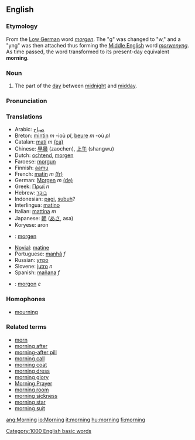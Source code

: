 ==English==

{{rank|sent|keep|myself|273|morning|money|door|round}}

===Etymology===
From the [[Low German]] word ''[[morgen]]''. The "g" was changed to "w," and a "yng" was then attached thus forming the [[Middle English]] word ''[[morwenyng]]''. As time passed, the word transformed to its present-day equivalent '''morning'''. 

===Noun===
#The part of the [[day]] between [[midnight]] and [[midday]].
===Pronunciation===

===Translations===
*Arabic:  [[صباح]]
*Breton: [[mintin]] ''m'' -ioù ''pl'', [[beure]] ''m'' -où ''pl''
*Catalan: [[matí]] ''m'' [[:ca:matí|(ca)]] 
*Chinese: [[早晨]] (zaochen), [[上午]] (shangwu)
*Dutch: [[ochtend]], [[morgen]]
*Faroese: [[morgun]]
*Finnish: [[aamu]]
*French: [[matin]] ''m'' [[:fr:matin|(fr)]] 
*German: [[Morgen]] ''m'' [[:de:Morgen|(de)]]
*Greek: [[Πρωί]] ''n'' 
*Hebrew: [[בוקר]]
*Indonesian: [[pagi]], [[subuh]]?
*Interlingua: [[matino]]
*Italian: [[mattina]] ''m''
*Japanese: [[朝]] ([[あさ]], asa)
*Koryese: aron
*{{no}}: [[:no:morgen|morgen]]
*[[Novial]]: [[matine]]
*Portuguese: [[manhã]] ''f''
*Russian: [[утро]]
*Slovene: [[jutro]] ''n''
*Spanish: [[mañana]] ''f''
*{{sv}}: [[morgon]] ''c''

===Homophones===
*[[mourning]]

===Related terms===
*[[morn]]
*[[morning after]]
*[[morning-after pill]]
*[[morning call]]
*[[morning coat]]
*[[morning dress]]
*[[morning glory]]
*[[Morning Prayer]]
*[[morning room]]
*[[morning sickness]]
*[[morning star]]
*[[morning suit]]

[[Category:1000 English basic words]]

[[ang:Morning]]
[[io:Morning]]
[[it:morning]]
[[hu:morning]]
[[fi:morning]]